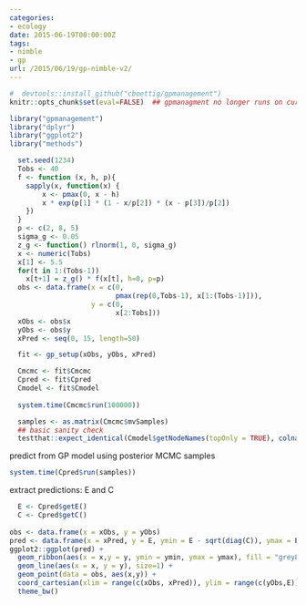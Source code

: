 ```yaml
---
categories:
- ecology
date: 2015-06-19T00:00:00Z
tags:
- nimble
- gp
url: /2015/06/19/gp-nimble-v2/
---
```


```r
#  devtools::install_github("cboettig/gpmanagement")
knitr::opts_chunk$set(eval=FALSE)  ## gpmanagment no longer runs on current version of nimble
```

```r
library("gpmanagement")
library("dplyr")
library("ggplot2")
library("methods")

```


```r
  set.seed(1234)
  Tobs <- 40
  f <- function (x, h, p){
    sapply(x, function(x) {
        x <- pmax(0, x - h)
        x * exp(p[1] * (1 - x/p[2]) * (x - p[3])/p[2])
    })
  }
  p <- c(2, 8, 5)
  sigma_g <- 0.05
  z_g <- function() rlnorm(1, 0, sigma_g)
  x <- numeric(Tobs)
  x[1] <- 5.5
  for(t in 1:(Tobs-1))
    x[t+1] = z_g() * f(x[t], h=0, p=p)
  obs <- data.frame(x = c(0, 
                          pmax(rep(0,Tobs-1), x[1:(Tobs-1)])), 
                    y = c(0, 
                          x[2:Tobs]))
  xObs <- obs$x
  yObs <- obs$y
  xPred <- seq(0, 15, length=50)
```

```r
  fit <- gp_setup(xObs, yObs, xPred)

  Cmcmc <- fit$Cmcmc 
  Cpred <- fit$Cpred
  Cmodel <- fit$Cmodel
  
  system.time(Cmcmc$run(100000))
```

```r
  samples <- as.matrix(Cmcmc$mvSamples)
  ## basic sanity check
  testthat::expect_identical(Cmodel$getNodeNames(topOnly = TRUE), colnames(samples))
```

predict from GP model using posterior MCMC samples

```r
system.time(Cpred$run(samples))
```


extract predictions: E and C


```r
  E <- Cpred$getE()
  C <- Cpred$getC()
  
obs <- data.frame(x = xObs, y = yObs)
pred <- data.frame(x = xPred, y = E, ymin = E - sqrt(diag(C)), ymax = E + sqrt(diag(C)))
ggplot2::ggplot(pred) + 
  geom_ribbon(aes(x = x,y = y, ymin = ymin, ymax = ymax), fill = "grey80") +
  geom_line(aes(x = x, y = y), size=1) + 
  geom_point(data = obs, aes(x,y)) +
  coord_cartesian(xlim = range(c(xObs, xPred)), ylim = range(c(yObs,E))) +
  theme_bw()

```


